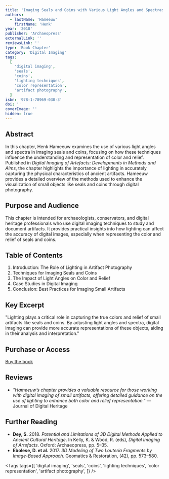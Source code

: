 ```yaml
---
title: 'Imaging Seals and Coins with Various Light Angles and Spectra: Consequences for Understanding and Representing Colour and Relief'
authors:
  - lastName: 'Hameeuw'
    firstName: 'Henk'
year: '2018'
publisher: 'Archaeopress'
externalLink: ''
reviewsLink: ''
type: 'Book Chapter'
category: 'Digital Imaging'
tags:
  [
    'digital imaging',
    'seals',
    'coins',
    'lighting techniques',
    'color representation',
    'artifact photography',
  ]
isbn: '978-1-78969-030-3'
doi: ''
coverImage: ''
hidden: true
---
```


## Abstract

In this chapter, Henk Hameeuw examines the use of various light angles and spectra in imaging seals and coins, focusing on how these techniques influence the understanding and representation of color and relief. Published in _Digital Imaging of Artefacts: Developments in Methods and Aims_, the chapter highlights the importance of lighting in accurately capturing the physical characteristics of ancient artifacts. Hameeuw provides a detailed overview of the methods used to enhance the visualization of small objects like seals and coins through digital photography.

## Purpose and Audience

This chapter is intended for archaeologists, conservators, and digital heritage professionals who use digital imaging techniques to study and document artifacts. It provides practical insights into how lighting can affect the accuracy of digital images, especially when representing the color and relief of seals and coins.

## Table of Contents

1. Introduction: The Role of Lighting in Artifact Photography
2. Techniques for Imaging Seals and Coins
3. The Impact of Light Angles on Color and Relief
4. Case Studies in Digital Imaging
5. Conclusion: Best Practices for Imaging Small Artifacts

## Key Excerpt

"Lighting plays a critical role in capturing the true colors and relief of small artifacts like seals and coins. By adjusting light angles and spectra, digital imaging can provide more accurate representations of these objects, aiding in their analysis and interpretation."

## Purchase or Access

[Buy the book](https://archaeopress.com/ArchaeopressShop/Public/displayProductDetail.asp?id=%7B1903D7EB-97A3-4459-BF73-7957F1A7F566%7D)

## Reviews

- _"Hameeuw’s chapter provides a valuable resource for those working with digital imaging of small artifacts, offering detailed guidance on the use of lighting to enhance both color and relief representation."_ — Journal of Digital Heritage

## Further Reading

- **Dey, S.** 2018. _Potential and Limitations of 3D Digital Methods Applied to Ancient Cultural Heritage_. In Kelly, K. & Wood, R. (eds), _Digital Imaging of Artefacts_. Oxford: Archaeopress, pp. 5–35.
- **Ebolese, D. et al.** 2017. _3D Modeling of Two Louteria Fragments by Image-Based Approach_. Geomatics & Restoration, (42), pp. 573–580.

<Tags
  tags={[
    'digital imaging',
    'seals',
    'coins',
    'lighting techniques',
    'color representation',
    'artifact photography',
  ]}
/>
